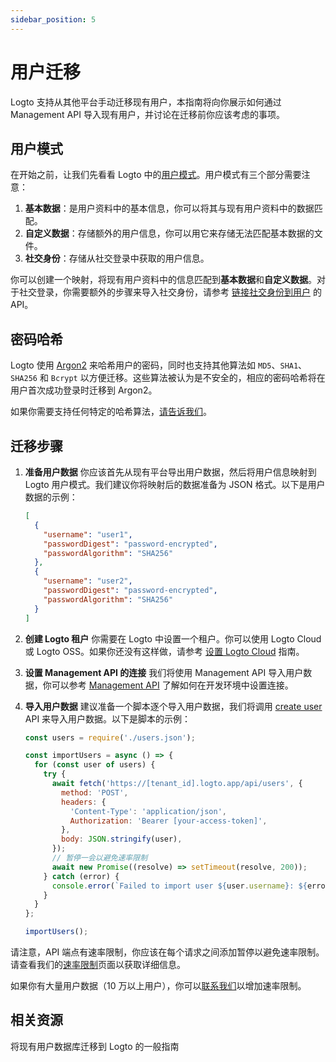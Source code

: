 ```yaml
---
sidebar_position: 5
---
```


# 用户迁移

Logto 支持从其他平台手动迁移现有用户，本指南将向你展示如何通过 Management API 导入现有用户，并讨论在迁移前你应该考虑的事项。

## 用户模式

在开始之前，让我们先看看 Logto 中的[用户模式](/user-management/user-data/#user-profile)。用户模式有三个部分需要注意：

1. **基本数据**：是用户资料中的基本信息，你可以将其与现有用户资料中的数据匹配。
2. **自定义数据**：存储额外的用户信息，你可以用它来存储无法匹配基本数据的文件。
3. **社交身份**：存储从社交登录中获取的用户信息。

你可以创建一个映射，将现有用户资料中的信息匹配到**基本数据**和**自定义数据**。对于社交登录，你需要额外的步骤来导入社交身份，请参考 [链接社交身份到用户](https://openapi.logto.io/operation/operation-createuseridentity) 的 API。

## 密码哈希

Logto 使用 [Argon2](https://en.wikipedia.org/wiki/Argon2) 来哈希用户的密码，同时也支持其他算法如 `MD5`、`SHA1`、`SHA256` 和 `Bcrypt` 以方便迁移。这些算法被认为是不安全的，相应的密码哈希将在用户首次成功登录时迁移到 Argon2。

如果你需要支持任何特定的哈希算法，[请告诉我们](https://logto.io/contact)。

## 迁移步骤

1.  **准备用户数据**
    你应该首先从现有平台导出用户数据，然后将用户信息映射到 Logto 用户模式。我们建议你将映射后的数据准备为 JSON 格式。以下是用户数据的示例：

    ```json
    [
      {
        "username": "user1",
        "passwordDigest": "password-encrypted",
        "passwordAlgorithm": "SHA256"
      },
      {
        "username": "user2",
        "passwordDigest": "password-encrypted",
        "passwordAlgorithm": "SHA256"
      }
    ]
    ```

2.  **创建 Logto 租户**
    你需要在 Logto 中设置一个租户。你可以使用 Logto Cloud 或 Logto OSS。如果你还没有这样做，请参考 [设置 Logto Cloud](/introduction/set-up-logto-cloud/#create-logto-tenant) 指南。
3.  **设置 Management API 的连接**
    我们将使用 Management API 导入用户数据，你可以参考 [Management API](/integrate-logto/interact-with-management-api) 了解如何在开发环境中设置连接。
4.  **导入用户数据**
    建议准备一个脚本逐个导入用户数据，我们将调用 [create user](https://openapi.logto.io/operation/operation-createuser) API 来导入用户数据。以下是脚本的示例：

    ```jsx
    const users = require('./users.json');

    const importUsers = async () => {
      for (const user of users) {
        try {
          await fetch('https://[tenant_id].logto.app/api/users', {
            method: 'POST',
            headers: {
              'Content-Type': 'application/json',
              Authorization: 'Bearer [your-access-token]',
            },
            body: JSON.stringify(user),
          });
          // 暂停一会以避免速率限制
          await new Promise((resolve) => setTimeout(resolve, 200));
        } catch (error) {
          console.error(`Failed to import user ${user.username}: ${error.message}`);
        }
      }
    };

    importUsers();
    ```

请注意，API 端点有速率限制，你应该在每个请求之间添加暂停以避免速率限制。请查看我们的[速率限制](/integrate-logto/interact-with-management-api/#rate-limit)页面以获取详细信息。

如果你有大量用户数据（10 万以上用户），你可以[联系我们](https://logto.io/contact)以增加速率限制。

## 相关资源

<Url href="https://blog.logto.io/general-migration-guide">
  将现有用户数据库迁移到 Logto 的一般指南
</Url>
